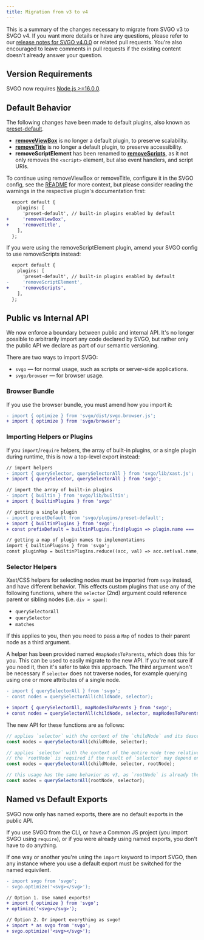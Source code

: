 ```yaml
---
title: Migration from v3 to v4
---
```


This is a summary of the changes necessary to migrate from SVGO v3 to SVGO v4. If you want more details or have any questions, please refer to our [release notes for SVGO v4.0.0](https://github.com/svg/svgo/releases/tag/v4.0.0) or related pull requests. You're also encouraged to leave comments in pull requests if the existing content doesn't already answer your question.

## Version Requirements

SVGO now requires [Node.js >=16.0.0](https://nodejs.org/en/blog/release/v16.0.0).

## Default Behavior

The following changes have been made to default plugins, also known as [preset-default](/docs/preset-default/).

- **[removeViewBox](/docs/plugins/removeViewBox/)** is no longer a default plugin, to preserve scalability.
- **[removeTitle](/docs/plugins/removeTitle)** is no longer a default plugin, to preserve accessibility.
- **removeScriptElement** has been renamed to **[removeScripts](/docs/plugins/removeScripts)**, as it not only removes the `<script>` element, but also event handlers, and script URIs.

To continue using removeViewBox or removeTitle, configure it in the SVGO config, see the [README](https://github.com/svg/svgo?tab=readme-ov-file#configuration) for more context, but please consider reading the warnings in the respective plugin's documentation first:

```diff
  export default {
    plugins: [
      'preset-default', // built-in plugins enabled by default
+     'removeViewBox',
+     'removeTitle',
    ],
  };
```

If you were using the removeScriptElement plugin, amend your SVGO config to use removeScripts instead:

```diff
  export default {
    plugins: [
      'preset-default', // built-in plugins enabled by default
-     'removeScriptElement',
+     'removeScripts',
    ],
  };
```

## Public vs Internal API

We now enforce a boundary between public and internal API. It's no longer possible to arbitrarily import any code declared by SVGO, but rather only the public API we declare as part of our semantic versioning.

There are two ways to import SVGO:

- `svgo` — for normal usage, such as scripts or server-side applications.
- `svgo/browser` — for browser usage.

### Browser Bundle

If you use the browser bundle, you must amend how you import it:

```diff
- import { optimize } from 'svgo/dist/svgo.browser.js';
+ import { optimize } from 'svgo/browser';
```

### Importing Helpers or Plugins

If you `import`/`require` helpers, the array of built-in plugins, or a single plugin during runtime, this is now a top-level export instead:

```diff
// import helpers
- import { querySelector, querySelectorAll } from 'svgo/lib/xast.js';
+ import { querySelector, querySelectorAll } from 'svgo';

// import the array of built-in plugins
- import { builtin } from 'svgo/lib/builtin';
+ import { builtinPlugins } from 'svgo'

// getting a single plugin
- import presetDefault from 'svgo/plugins/preset-default';
+ import { builtinPlugins } from 'svgo';
+ const prefixDefault = builtinPlugins.find(plugin => plugin.name === 'preset-default');

// getting a map of plugin names to implementations
import { builtinPlugins } from 'svgo';
const pluginMap = builtinPlugins.reduce((acc, val) => acc.set(val.name, val), new Map());
```

### Selector Helpers

Xast/CSS helpers for selecting nodes must be imported from `svgo` instead, and have different behavior. This effects custom plugins that use any of the following functions, where the `selector` (2nd) argument could reference parent or sibling nodes (i.e. `div > span`):

- `querySelectorAll`
- `querySelector`
- `matches`

If this applies to you, then you need to pass a `Map` of nodes to their parent node as a third argument.

A helper has been provided named `#mapNodesToParents`, which does this for you. This can be used to easily migrate to the new API. If you're not sure if you need it, then it's safer to take this approach. The third argument won't be necessary if `selector` does not traverse nodes, for example querying using one or more attributes of a single node.

```diff
- import { querySelectorAll } from 'svgo';
- const nodes = querySelectorAll(childNode, selector);

+ import { querySelectorAll, mapNodesToParents } from 'svgo';
+ const nodes = querySelectorAll(childNode, selector, mapNodesToParents(rootNode));
```

The new API for these functions are as follows:

```js
// applies `selector` with the context of the `childNode` and its descendants
const nodes = querySelectorAll(childNode, selector);

// applies `selector` with the context of the entire node tree relative from `childNode`
// the `rootNode` is required if the result of `selector` may depend on the parent or sibling of `childNode`
const nodes = querySelectorAll(childNode, selector, rootNode);

// this usage has the same behavior as v3, as `rootNode` is already the entire node tree
const nodes = querySelectorAll(rootNode, selector);
```

## Named vs Default Exports

SVGO now only has named exports, there are no default exports in the public API.

If you use SVGO from the CLI, or have a Common JS project (you import SVGO using `require`), or if you were already using named exports, you don't have to do anything.

If one way or another you're using the `import` keyword to import SVGO, then any instance where you use a default export must be switched for the named equivilent.

```diff
- import svgo from 'svgo';
- svgo.optimize('<svg></svg>');

// Option 1. Use named exports!
+ import { optimize } from 'svgo';
+ optimize('<svg></svg>');

// Option 2. Or import everything as svgo!
+ import * as svgo from 'svgo';
+ svgo.optimize('<svg></svg>');
```
